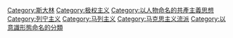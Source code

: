 {{catmain}}
{{Commonscat|Stalinism}}

[[Category:斯大林|Category:斯大林]]
[[Category:极权主义|Category:极权主义]]
[[Category:以人物命名的共產主義思想‎|Category:以人物命名的共產主義思想‎]]
[[Category:列宁主义|Category:列宁主义]]
[[Category:马列主义|Category:马列主义]]
[[Category:马克思主义流派|Category:马克思主义流派]]
[[Category:以意識形態命名的分類|Category:以意識形態命名的分類]]